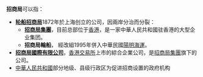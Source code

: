 '''招商局'''可以指：
* '''[[轮船招商局|轮船招商局]]'''1872年於上海创立的公司，因兩岸分治而分裂：
** '''[[招商局集團|招商局集團]]'''，目前总部位于[[香港|香港]]，是一家中華人民共和國驻香港的大型企业集团。
** '''招商局輪船'''， 經改組1995年併入中華民國[[陽明海運|陽明海運]]。
* '''[[招商局國際有限公司|招商局國際有限公司]]'''，[[香港交易所|香港交易所]]上市的綜合企業公司，是[[招商局集團|招商局集團]]旗下的公司。
* [[中華人民共和國|中華人民共和國]]部分地级、县级行政区为促进招商设置的政府机构

{{disambig|Cat=三字組織機構消歧義}}